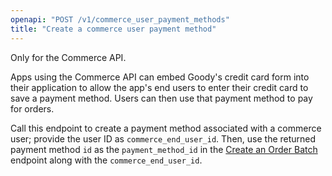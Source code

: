 ```yaml
---
openapi: "POST /v1/commerce_user_payment_methods"
title: "Create a commerce user payment method"
---
```


<Note>Only for the Commerce API.</Note>

Apps using the Commerce API can embed Goody's credit card form into their application to allow the app's end users to enter their credit card to save a payment method. Users can then use that payment method to pay for orders.

Call this endpoint to create a payment method associated with a commerce user; provide the user ID as `commerce_end_user_id`. Then, use the returned payment method `id` as the `payment_method_id` in the [Create an Order Batch](/api-reference/order-batches/create-an-order-batch) endpoint along with the `commerce_end_user_id`.

